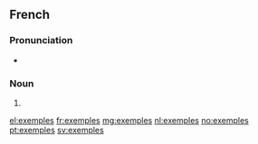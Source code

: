 ==French==

===Pronunciation===
* {{IPA|/ɛ.ɡzɑ̃pl/|lang=fr}}

===Noun===
{{head|fr|plural|g=m}}

# {{plural of|exemple|lang=fr}}

[[el:exemples]]
[[fr:exemples]]
[[mg:exemples]]
[[nl:exemples]]
[[no:exemples]]
[[pt:exemples]]
[[sv:exemples]]